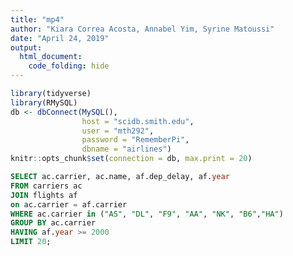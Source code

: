 ```yaml
---
title: "mp4"
author: "Kiara Correa Acosta, Annabel Yim, Syrine Matoussi"
date: "April 24, 2019"
output:
  html_document:
    code_folding: hide
---
```

```r
library(tidyverse)
library(RMySQL)
db <- dbConnect(MySQL(), 
                host = "scidb.smith.edu", 
                user = "mth292", 
                password = "RememberPi", 
                dbname = "airlines")
knitr::opts_chunk$set(connection = db, max.print = 20)

```

```sql
SELECT ac.carrier, ac.name, af.dep_delay, af.year
FROM carriers ac
JOIN flights af
on ac.carrier = af.carrier
WHERE ac.carrier in ("AS", "DL", "F9", "AA", "NK", "B6","HA")
GROUP BY ac.carrier
HAVING af.year >= 2000
LIMIT 20;
```
